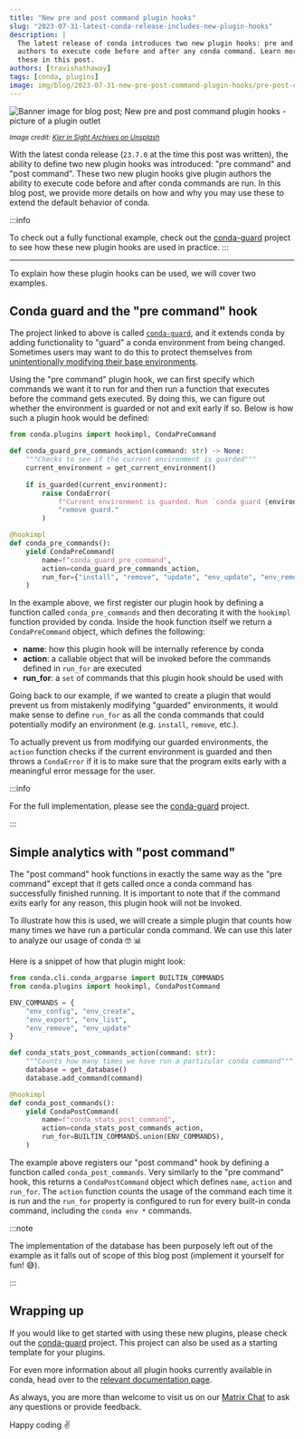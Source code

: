 ```yaml
---
title: "New pre and post command plugin hooks"
slug: "2023-07-31-latest-conda-release-includes-new-plugin-hooks"
description: |
  The latest release of conda introduces two new plugin hooks: pre and post command. These hooks allow plugin
  authors to execute code before and after any conda command. Learn more about how and why you would use
  these in this post.
authors: [travishathaway]
tags: [conda, plugins]
image: img/blog/2023-07-31-new-pre-post-command-plugin-hooks/pre-post-command-image.jpg
---
```


[conda-issue]: https://github.com/conda/conda/issues/12138
[conda-guard]: https://github.com/travishathaway/conda-guard
[conda-plugin-docs]: https://docs.conda.io/projects/conda/en/stable/dev-guide/plugins/index.html
[matrix]: https://matrix.to/#/#conda:matrix.org


<Image img={banner} alt="Banner image for blog post; New pre and post command plugin hooks - picture of a plugin outlet"/>

<p>
    <i>
        <small>
            Image credit: <a href="https://unsplash.com/photos/7d8pxcMVl7A">Kier in Sight Archives on Unsplash</a>
        </small>
    </i>
</p>

With the latest conda release (`23.7.0` at the time this post was written), the ability to define
two new plugin hooks was introduced: "pre command" and "post command". These two new plugin hooks give
plugin authors the ability to execute code before and after conda commands are run. In this blog post,
we provide more details on how and why you may use these to extend the default behavior of conda.

<!-- truncate -->

:::info

To check out a fully functional example, check out the [conda-guard][conda-guard] project
to see how these new plugin hooks are used in practice.
:::


---

To explain how these plugin hooks can be used, we will cover two examples.

## Conda guard and the "pre command" hook

The project linked to above is called [`conda-guard`](https://github.com/travishathaway/conda-guard), and it extends conda by adding functionality to "guard"
a conda environment from being changed. Sometimes users may want to do this to protect themselves from
[unintentionally modifying their base environments][conda-issue].

Using the "pre command" plugin hook, we can first specify which commands we want it to run for and then
run a function that executes before the command gets executed. By doing this, we can figure out whether
the environment is guarded or not and exit early if so. Below is how such a plugin hook would be defined:

```python
from conda.plugins import hookimpl, CondaPreCommand

def conda_guard_pre_commands_action(command: str) -> None:
    """Checks to see if the current environment is guarded"""
    current_environment = get_current_environment()
    
    if is_guarded(current_environment):
        raise CondaError(
            f"Current environment is guarded. Run `conda guard {environment}` to "
            "remove guard."
        )

@hookimpl
def conda_pre_commands():
    yield CondaPreCommand(
        name=f"conda_guard_pre_command",
        action=conda_guard_pre_commands_action,
        run_for={"install", "remove", "update", "env_update", "env_remove"},
    )
```

In the example above, we first register our plugin hook by defining a function called
`conda_pre_commands` and then decorating it with the `hookimpl` function provided by conda.
Inside the hook function itself we return a `CondaPreCommand` object, which defines the following:

- **name**: how this plugin hook will be internally reference by conda
- **action**: a callable object that will be invoked before the commands defined in `run_for` are
  executed
- **run_for**: a `set` of commands that this plugin hook should be used with

Going back to our example, if we wanted to create a plugin that would prevent us from mistakenly
modifying "guarded" environments, it would make sense to define `run_for` as all the conda commands
that could potentially modify an environment (e.g. `install`, `remove`, etc.).

To actually prevent us from modifying our guarded environments, the `action` function
checks if the current environment is guarded and then throws a `CondaError` if it is to make
sure that the program exits early with a meaningful error message for the user.

:::info

For the full implementation, please see the [conda-guard][conda-guard] project.

:::

## Simple analytics with "post command"

The "post command" hook functions in exactly the same way as the "pre command" except that it gets
called once a conda command has successfully finished running. It is important to note that if
the command exits early for any reason, this plugin hook will not be invoked.

To illustrate how this is used, we will create a simple plugin that counts how many times we have
run a particular conda command. We can use this later to analyze our usage of conda 🤓 📊

Here is a snippet of how that plugin might look:

```python
from conda.cli.conda_argparse import BUILTIN_COMMANDS
from conda.plugins import hookimpl, CondaPostCommand

ENV_COMMANDS = {
    "env_config", "env_create", 
    "env_export", "env_list",
    "env_remove", "env_update"
}

def conda_stats_post_commands_action(command: str):
    """Counts how many times we have run a particular conda command"""
    database = get_database()
    database.add_command(command)

@hookimpl
def conda_post_commands():
    yield CondaPostCommand(
        name=f"conda_stats_post_command",
        action=conda_stats_post_commands_action,
        run_for=BUILTIN_COMMANDS.union(ENV_COMMANDS),
    )
```

The example above registers our "post command" hook by defining a function called
`conda_post_commands`. Very similarly to the "pre command" hook, this returns a 
`CondaPostCommand` object which defines `name`, `action` and `run_for`. The `action`
function counts the usage of the command each time it is run and the `run_for` property
is configured to run for every built-in conda command, including the `conda env *` 
commands.

:::note

The implementation of the database has been purposely left out of the example as it
falls out of scope of this blog post (implement it yourself for fun! 😅).

:::

## Wrapping up

If you would like to get started with using these new plugins, please check out the 
[conda-guard][conda-guard] project. This project can also be used as a starting template
for your plugins.

For even more information about all plugin hooks currently available in conda,
head over to the [relevant documentation page][conda-plugin-docs].

As always, you are more than welcome to visit us on our [Matrix Chat][matrix] to ask any questions
or provide feedback.

Happy coding ✌️
